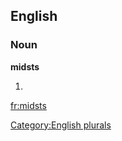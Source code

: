 
==English==

===Noun===
'''midsts'''

# {{plural of|[[midst]]}}

[[Category:English plurals]]

[[fr:midsts]]